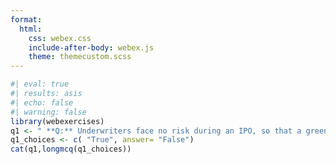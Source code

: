 ```yaml
---
format:
  html:
    css: webex.css
    include-after-body: webex.js
    theme: themecustom.scss
---
```


```r
#| eval: true
#| results: asis
#| echo: false
#| warning: false
library(webexercises)
q1 <- " **Q:** Underwriters face no risk during an IPO, so that a greenshoe provision is usually not necessary."
q1_choices <- c( "True", answer= "False")
cat(q1,longmcq(q1_choices))
```


